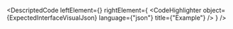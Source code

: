 
<DescriptedCode
  leftElement={<ExpectedInterfaceDesc />}
  rightElement={
    <CodeHighlighter
      object={ExpectedInterfaceVisualJson}
      language={"json"}
      title={"Example"}
    />
  }
/>

<ExpectedResultIndex />
